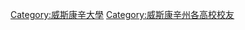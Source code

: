 {{Commonscat|Alumni of the University of Wisconsin}}

[[Category:威斯康辛大學|Category:威斯康辛大學]]
[[Category:威斯康辛州各高校校友‎|Category:威斯康辛州各高校校友‎]]